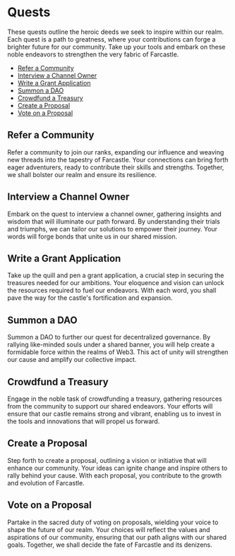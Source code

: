# Quests

These quests outline the heroic deeds we seek to inspire within our realm. Each quest is a path to greatness, where your contributions can forge a brighter future for our community. Take up your tools and embark on these noble endeavors to strengthen the very fabric of Farcastle.

- [Refer a Community](#refer-a-community)
- [Interview a Channel Owner](#interview-a-channel-owner)
- [Write a Grant Application](#write-a-grant-application)
- [Summon a DAO](#summon-a-dao)
- [Crowdfund a Treasury](#crowdfund-a-treasury)
- [Create a Proposal](#create-a-proposal)
- [Vote on a Proposal](#vote-on-a-proposal)

## Refer a Community

Refer a community to join our ranks, expanding our influence and weaving new threads into the tapestry of Farcastle. Your connections can bring forth eager adventurers, ready to contribute their skills and strengths. Together, we shall bolster our realm and ensure its resilience.

## Interview a Channel Owner

Embark on the quest to interview a channel owner, gathering insights and wisdom that will illuminate our path forward. By understanding their trials and triumphs, we can tailor our solutions to empower their journey. Your words will forge bonds that unite us in our shared mission.

## Write a Grant Application

Take up the quill and pen a grant application, a crucial step in securing the treasures needed for our ambitions. Your eloquence and vision can unlock the resources required to fuel our endeavors. With each word, you shall pave the way for the castle's fortification and expansion.

## Summon a DAO

Summon a DAO to further our quest for decentralized governance. By rallying like-minded souls under a shared banner, you will help create a formidable force within the realms of Web3. This act of unity will strengthen our cause and amplify our collective impact.

## Crowdfund a Treasury

Engage in the noble task of crowdfunding a treasury, gathering resources from the community to support our shared endeavors. Your efforts will ensure that our castle remains strong and vibrant, enabling us to invest in the tools and innovations that will propel us forward.

## Create a Proposal

Step forth to create a proposal, outlining a vision or initiative that will enhance our community. Your ideas can ignite change and inspire others to rally behind your cause. With each proposal, you contribute to the growth and evolution of Farcastle.

## Vote on a Proposal

Partake in the sacred duty of voting on proposals, wielding your voice to shape the future of our realm. Your choices will reflect the values and aspirations of our community, ensuring that our path aligns with our shared goals. Together, we shall decide the fate of Farcastle and its denizens.
